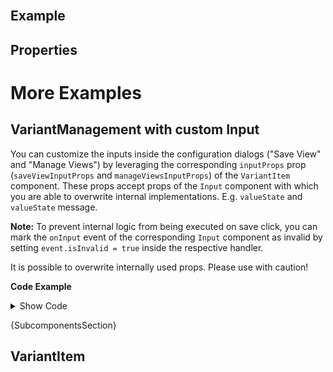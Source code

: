 
<Meta of={ComponentStories} />

<DocsHeader />

<br />

## Example

<Canvas of={ComponentStories.Default} />

## Properties

<ControlsWithNote of={ComponentStories.Default} />

# More Examples

## VariantManagement with custom Input

You can customize the inputs inside the configuration dialogs ("Save View" and "Manage Views") by leveraging the corresponding `inputProps` prop (`saveViewInputProps` and `manageViewsInputProps`) of the `VariantItem` component.
These props accept props of the `Input` component with which you are able to overwrite internal implementations. E.g. `valueState` and `valueState` message.

**Note:** To prevent internal logic from being executed on save click, you can mark the `onInput` event of the corresponding `Input` component as invalid by setting `event.isInvalid = true` inside the respective handler.

<MessageStrip hideCloseButton>It is possible to overwrite internally used props. Please use with caution!</MessageStrip>

<Canvas of={ComponentStories.WithCustomValidation} sourceState="none" />

**Code Example**

<details style={{ marginBlockEnd: "2rem" }}>

<summary>Show Code</summary>

```jsx
export const VariantManagementWithCustomValidation = () => {
  const [valueStateSaveView, setValueStateSaveView] = useState(undefined);
  const [customSaveViewVariantText, setCustomSaveViewVariantText] = useState(
    'Only alphanumeric chars in Save View input'
  );
  const [valueStateManageViews, setValueStateManageViews] = useState(undefined);
  const [customManageViewsVariantText, setCustomManageViewsVariantText] = useState('Max 12 chars');

  const handleSaveViewInput = (e) => {
    // only allow alphanumeric and space characters
    if (!e.target.value.match(/^[a-z0-9\s]+$/i)) {
      // mark variant as invalid (prevent internal logic from being applied)
      e.isInvalid = true;
      setValueStateSaveView(ValueState.Error);
    } else {
      // mark variant as valid again
      e.isInvalid = false;
      setValueStateSaveView(undefined);
    }
  };
  const handleSaveAs = (e) => {
    setCustomSaveViewVariantText(e.detail.children);
  };

  const handleManageViewInput = (e) => {
    // only 12 or fewer characters
    if (e.target.value.length > 12) {
      // mark variant as invalid (prevent internal logic from being applied)
      e.isInvalid = true;
      setValueStateManageViews(ValueState.Error);
    } else {
      // mark variant as valid again
      e.isInvalid = false;
      setValueStateManageViews(undefined);
    }
  };
  const handleSaveManageViews = (e) => {
    // if is custom manage view variant and is not in error state, set children to new value
    const isCustomManageViewsItem = e.detail.updatedVariants.find((item) => item['data-custom-manage-views']);
    if (!valueStateManageViews && isCustomManageViewsItem) {
      setCustomManageViewsVariantText(isCustomManageViewsItem.children);
    }
  };
  return (
    <VariantManagement onSaveAs={handleSaveAs} onSaveManageViews={handleSaveManageViews}>
      <VariantItem
        data-custom-save-view
        saveViewInputProps={{
          valueState: valueStateSaveView,
          valueStateMessage: valueStateSaveView ? (
            <div>Only alphanumeric and space characters allowed!</div>
          ) : undefined,
          onInput: handleSaveViewInput
        }}
      >
        {customSaveViewVariantText}
      </VariantItem>
      <VariantItem
        data-custom-manage-views
        selected
        manageViewsInputProps={{
          valueState: valueStateManageViews,
          valueStateMessage: valueStateManageViews ? <div>No more than 12 characters allowed!</div> : undefined,
          onInput: handleManageViewInput
        }}
      >
        {customManageViewsVariantText}
      </VariantItem>
    </VariantManagement>
  );
};
```

</details>

<Markdown>{SubcomponentsSection}</Markdown>

## VariantItem

<Description of={VariantItem} />

<ArgTypes of={VariantItem} />

<Footer />
